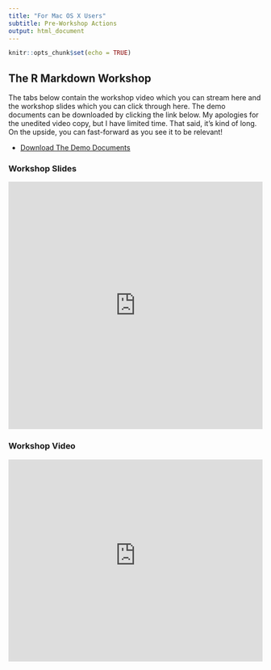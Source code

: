 ```yaml
---
title: "For Mac OS X Users"
subtitle: Pre-Workshop Actions
output: html_document
---
```


```r
knitr::opts_chunk$set(echo = TRUE)
```

## The R Markdown Workshop {.tabset}

The tabs below contain the workshop video which you can stream here and the workshop slides which you can click through here. The demo documents can be downloaded by clicking the link below. My apologies for the unedited video copy, but I have limited time. That said, it's kind of long. On the upside, you can fast-forward as you see it to be relevant!

  * [Download The Demo Documents](http://tug.org/cgi-bin/mactex-download/MacTeX.pkg)

### Workshop Slides

<iframe src="https://mrworthington.github.io/slides/lbj/rmarkdown/LBJ_Rmarkdown.html" class="gde-frame" style="height: 490px; width: 100%; border: none;" scrolling="yes"></iframe>

### Workshop Video

<iframe width="100%" height="400" src="https://www.youtube-nocookie.com/embed/2hbSsvbLy4g?rel=0" frameborder="0" allow="autoplay; encrypted-media" allowfullscreen></iframe>